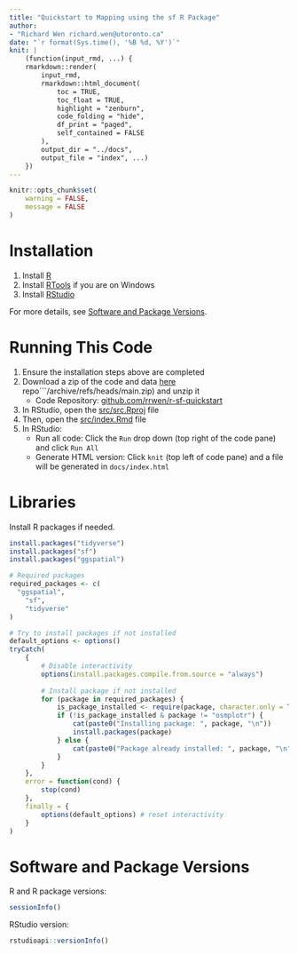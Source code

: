 ```yaml
---
title: "Quickstart to Mapping using the sf R Package"
author:
- "Richard Wen richard.wen@utoronto.ca"
date: "`r format(Sys.time(), '%B %d, %Y')`"
knit: |
    (function(input_rmd, ...) {
    rmarkdown::render(
        input_rmd,
        rmarkdown::html_document(
            toc = TRUE,
            toc_float = TRUE,
            highlight = "zenburn",
            code_folding = "hide",
            df_print = "paged",
            self_contained = FALSE
        ),
        output_dir = "../docs",
        output_file = "index", ...)
    })
---
```


```r
knitr::opts_chunk$set(
	warning = FALSE,
	message = FALSE
)
```

# Installation

1.  Install [R](https://www.r-project.org/)
2.  Install [RTools](https://cran.r-project.org/) if you are on Windows
3.  Install [RStudio](https://posit.co/download/rstudio-desktop/)

For more details, see [Software and Package Versions](#software-and-package-versions).

# Running This Code

1.  Ensure the installation steps above are completed
2.  Download a zip of the code and data [here](https://github.com/rrwen/r-sf-quickstart) repo```/archive/refs/heads/main.zip) and unzip it
    - Code Repository: [github.com/rrwen/r-sf-quickstart](https://github.com/rrwen/r-sf-quickstart)
3.  In RStudio, open the [src/src.Rproj](https://github.com/rrwen/r-sf-quickstart/blob/main/src/src.Rproj) file
4.  Then, open the [src/index.Rmd](https://github.com/rrwen/r-sf-quickstart/blob/main/src/index.Rmd) file
5.  In RStudio:
    - Run all code: Click the `Run` drop down (top right of the code pane) and click `Run All`
    - Generate HTML version: Click `knit` (top left of code pane) and a file will be generated in `docs/index.html`

# Libraries

Install R packages if needed.

```r
install.packages("tidyverse")
install.packages("sf")
install.packages("ggspatial")
```

```r

# Required packages
required_packages <- c(
  "ggspatial",
	"sf",
	"tidyverse"
)

# Try to install packages if not installed
default_options <- options()
tryCatch(
	{
		# Disable interactivity
		options(install.packages.compile.from.source = "always")
		
		# Install package if not installed
		for (package in required_packages) {
			is_package_installed <- require(package, character.only = TRUE)
			if (!is_package_installed & package != "osmplotr") {
				cat(paste0("Installing package: ", package, "\n"))
				install.packages(package)
			} else {
				cat(paste0("Package already installed: ", package, "\n"))
			}
		}
	},
	error = function(cond) {
		stop(cond)
	},
	finally = {
		options(default_options) # reset interactivity
	}
)
```


# Software and Package Versions {#software-and-package-versions}

R and R package versions:

```r
sessionInfo()
```

RStudio version:

```r
rstudioapi::versionInfo()
```
